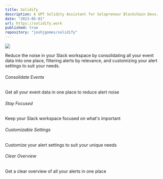 ```yaml
---
title: Solidify
description: A GPT Solidity Assistant for Solopreneur Blockchain Devs.
date: "2023-05-01"
url: https://solidify.work
published: true
repository: "joshjgomes/solidify"
---
```


[![](https://highstorm.app/og.png)](https://highstorm.app)

Reduce the noise in your Slack workspace by consolidating all your event data into one place, filtering alerts by relevance, and customizing your alert settings to suit your needs.

###### Consolidate Events

Get all your event data in one place to reduce alert noise

###### Stay Focused

Keep your Slack workspace focused on what's important

###### Customizable Settings

Customize your alert settings to suit your unique needs

###### Clear Overview

Get a clear overview of all your alerts in one place
